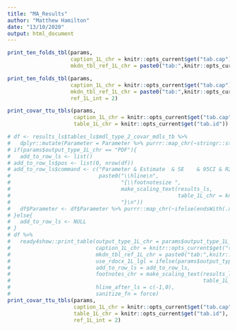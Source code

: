 ```yaml
---
title: "MA_Results"
author: "Matthew Hamilton"
date: "13/10/2020"
output: html_document
---
```


```r
print_ten_folds_tbl(params,
                    caption_1L_chr = knitr::opts_current$get("tab.cap"),
                    mkdn_tbl_ref_1L_chr = paste0("tab:",knitr::opts_current$get("tab.id")))
```
\newpage
```r
print_ten_folds_tbl(params,
                    caption_1L_chr = knitr::opts_current$get("tab.cap"),
                    mkdn_tbl_ref_1L_chr = paste0("tab:",knitr::opts_current$get("tab.id")),
                    ref_1L_int = 2)
```
\newpage
```r
print_covar_ttu_tbls(params,
                     caption_1L_chr = knitr::opts_current$get("tab.cap"),
                     table_1L_chr = knitr::opts_current$get("tab.id"))
```
\newpage
```r
# df <- results_ls$tables_ls$mdl_type_2_covar_mdls_tb %>%
#   dplyr::mutate(Parameter = Parameter %>% purrr::map_chr(~stringr::str_replace_all(.x,"_"," ")))
# if(params$output_type_1L_chr == "PDF"){
#   add_to_row_ls <- list()
# add_to_row_ls$pos <- list(0, nrow(df))
# add_to_row_ls$command <- c("Parameter & Estimate	& SE	& 95CI & R2	& Sigma\\\\\n",
#                            paste0("\\hline\n",
#                                   "{\\footnotesize ",
#                                   make_scaling_text(results_ls, 
#                                                     table_1L_chr = knitr::opts_current$get("tab.id")),
#                                   "}\n"))
#   df$Parameter <- df$Parameter %>% purrr::map_chr(~ifelse(endsWith(.x," model"),paste0("\\textbf{",.x,"}"),.x))
# }else{
#   add_to_row_ls <- NULL
# }
# df %>%
#   ready4show::print_table(output_type_1L_chr = params$output_type_1L_chr,
#                           caption_1L_chr = knitr::opts_current$get("tab.cap"),
#                           mkdn_tbl_ref_1L_chr = paste0("tab:",knitr::opts_current$get("tab.id")),
#                           use_rdocx_1L_lgl = ifelse(params$output_type_1L_chr=="Word",T,F),
#                           add_to_row_ls = add_to_row_ls,
#                           footnotes_chr = make_scaling_text(results_ls, 
#                                                             table_1L_chr = knitr::opts_current$get("tab.id")),
#                           hline_after_ls = c(-1,0),
#                           sanitize_fn = force)
print_covar_ttu_tbls(params,
                     caption_1L_chr = knitr::opts_current$get("tab.cap"),
                     table_1L_chr = knitr::opts_current$get("tab.id"),
                     ref_1L_int = 2)
```